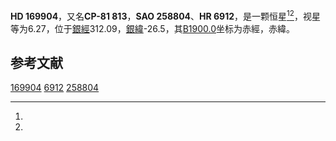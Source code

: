 {{Starbox begin
| name = HD 169904
}}
{{Starbox observe
| epoch = [[J2000.0|J2000.0]]
| constell = {{星座名待查}}<ref name=SIMBAD>{{cite web
 | url=http://simbad.u-strasbg.fr/simbad/sim-id?Ident=HR+6912
 | title=Pulsating variable Star
 | publisher=Centre de Données astronomiques de Strasbourg
 | work=SIMBAD
 | accessdate=2012-07-13
 | archive-date=2016-03-16
 | archive-url=https://web.archive.org/web/20160316125504/http://simbad.u-strasbg.fr/simbad/sim-id?Ident=HR+6912
 | dead-url=no
 }}</ref><ref name=DATA>{{cite web
 | url=http://vizier.u-strasbg.fr/viz-bin/VizieR-5?-out.add=.&-source=5050&-corr=PK=HR&-out.max=9999&HR=6912
 | title=VizieR Detailed Page
 | accessdate=2012-07-13
 | archive-date=2016-03-05
 | archive-url=https://web.archive.org/web/20160305003926/http://vizier.u-strasbg.fr/viz-bin/VizieR-5?-out.add=.&-source=5050&-corr=PK=HR&-out.max=9999&HR=6912
 | dead-url=no
 }}</ref>
| 星官 = 
| ra = {{RA|18|42|14.1}}<ref name=SIMBAD /><ref name=DATA />
| dec = {{DEC|-81|48|28}}<ref name=SIMBAD /><ref name=DATA />
| appmag_v = 6.27<ref name=SIMBAD /><ref name=DATA />
}}
{{Starbox character
| class = B8V<ref name=SIMBAD /><ref name=DATA />
| b-v = -0.13<ref name=SIMBAD /><ref name=DATA />
| u-b = -0.37<ref name=SIMBAD /><ref name=DATA />
| r-i = <ref name=SIMBAD /><ref name=DATA />
| variable = 
}}
{{Starbox astrometry
| radial_v = -0.37
| prop_mo_ra = -6
| parallax = 
| p_error = 
}}
{{Starbox catalog
| names =CP-81 813，[[SAO星表|SAO]] 258804，[[HD星表|HD]] 169904，[[HR星表|HR]] 6912}}
{{Starbox reference |Simbad=HR+6912}}
{{Starbox end}}

'''HD 169904'''，又名'''CP-81 813'''，'''SAO 258804'''、'''HR 6912'''，是一颗恒星<ref name=SIMBAD /><ref name=DATA />，视星等为6.27，位于[[銀道座標系|銀經]]312.09，[[銀道座標系|銀緯]]-26.5，其[[B1900.0|B1900.0]]坐标为赤經{{RA|18|21|42.5}}，赤緯{{DEC|-81|-26.5|6}}。

== 参考文献 ==
{{reflist}}

{{star-stub}}

[[Category:HD和HDE天體|169904]]
[[Category:HR天體|6912]]
[[Category:SAO天體|258804]]